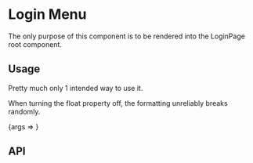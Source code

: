 
<Meta title="Application/Menus/Login" component={Login}/>

# Login Menu
The only purpose of this component is to be rendered into the LoginPage root component.

## Usage
Pretty much only 1 intended way to use it.

When turning the float property off, the formatting unreliably breaks randomly.

<Canvas>
    <Story name="Intended" args={{float: false}}>{args => <Login {...args}/>}</Story>
</Canvas>

## API

<ArgsTable of={Login}/>
